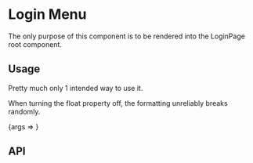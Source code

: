 
<Meta title="Application/Menus/Login" component={Login}/>

# Login Menu
The only purpose of this component is to be rendered into the LoginPage root component.

## Usage
Pretty much only 1 intended way to use it.

When turning the float property off, the formatting unreliably breaks randomly.

<Canvas>
    <Story name="Intended" args={{float: false}}>{args => <Login {...args}/>}</Story>
</Canvas>

## API

<ArgsTable of={Login}/>
